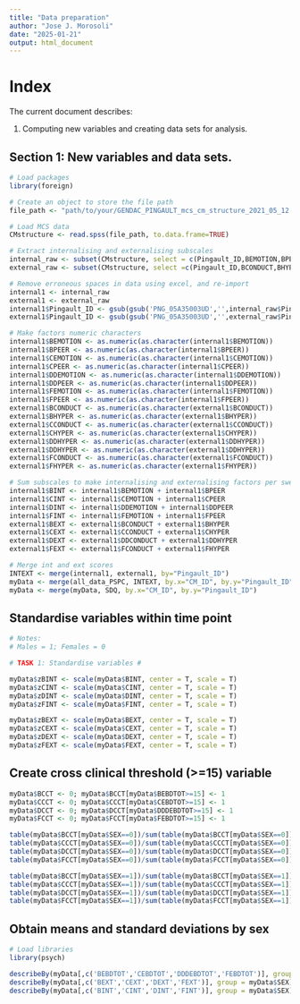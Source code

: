 ```yaml
---
title: "Data preparation"
author: "Jose J. Morosoli"
date: "2025-01-21"
output: html_document
---
```


# Index

The current document describes:

1. Computing new variables and creating data sets for analysis.

## Section 1: New variables and data sets.


```r
# Load packages
library(foreign)

# Create an object to store the file path
file_path <- "path/to/your/GENDAC_PINGAULT_mcs_cm_structure_2021_05_12.sav"

# Load MCS data
CMstructure <- read.spss(file_path, to.data.frame=TRUE)

# Extract internalising and externalising subscales
internal_raw <- subset(CMstructure, select = c(Pingault_ID,BEMOTION,BPEER,CEMOTION,CPEER,DDEMOTION,DDPEER,FEMOTION,FPEER))
external_raw <- subset(CMstructure, select =c(Pingault_ID,BCONDUCT,BHYPER,CCONDUCT,CHYPER,DDCONDUCT,DDHYPER,FCONDUCT,FHYPER))

# Remove erroneous spaces in data using excel, and re-import
internal1 <- internal_raw
external1 <- external_raw
internal1$Pingault_ID <- gsub(gsub('PNG_05A35003UD','',internal_raw$Pingault_ID[1]),'', internal_raw$Pingault_ID)
external1$Pingault_ID <- gsub(gsub('PNG_05A35003UD','',external_raw$Pingault_ID[1]),'', external_raw$Pingault_ID)

# Make factors numeric characters
internal1$BEMOTION <- as.numeric(as.character(internal1$BEMOTION))
internal1$BPEER <- as.numeric(as.character(internal1$BPEER))
internal1$CEMOTION <- as.numeric(as.character(internal1$CEMOTION))
internal1$CPEER <- as.numeric(as.character(internal1$CPEER))
internal1$DDEMOTION <- as.numeric(as.character(internal1$DDEMOTION))
internal1$DDPEER <- as.numeric(as.character(internal1$DDPEER))
internal1$FEMOTION <- as.numeric(as.character(internal1$FEMOTION))
internal1$FPEER <- as.numeric(as.character(internal1$FPEER))
external1$BCONDUCT <- as.numeric(as.character(external1$BCONDUCT))
external1$BHYPER <- as.numeric(as.character(external1$BHYPER))
external1$CCONDUCT <- as.numeric(as.character(external1$CCONDUCT))
external1$CHYPER <- as.numeric(as.character(external1$CHYPER))
external1$DDHYPER <- as.numeric(as.character(external1$DDHYPER))
external1$DDHYPER <- as.numeric(as.character(external1$DDHYPER))
external1$FCONDUCT <- as.numeric(as.character(external1$FCONDUCT))
external1$FHYPER <- as.numeric(as.character(external1$FHYPER))

# Sum subscales to make internalising and externalising factors per sweep
internal1$BINT <- internal1$BEMOTION + internal1$BPEER
internal1$CINT <- internal1$CEMOTION + internal1$CPEER
internal1$DINT <- internal1$DDEMOTION + internal1$DDPEER
internal1$FINT <- internal1$FEMOTION + internal1$FPEER
external1$BEXT <- external1$BCONDUCT + external1$BHYPER
external1$CEXT <- external1$CCONDUCT + external1$CHYPER
external1$DEXT <- external1$DDCONDUCT + external1$DDHYPER
external1$FEXT <- external1$FCONDUCT + external1$FHYPER

# Merge int and ext scores
INTEXT <- merge(internal1, external1, by="Pingault_ID")
myData <- merge(all_data_PSPC, INTEXT, by.x="CM_ID", by.y="Pingault_ID")
myData <- merge(myData, SDQ, by.x="CM_ID", by.y="Pingault_ID")


```

## Standardise variables within time point

```r

# Notes:
# Males = 1; Females = 0

# TASK 1: Standardise variables #

myData$zBINT <- scale(myData$BINT, center = T, scale = T)
myData$zCINT <- scale(myData$CINT, center = T, scale = T)
myData$zDINT <- scale(myData$DINT, center = T, scale = T)
myData$zFINT <- scale(myData$FINT, center = T, scale = T)

myData$zBEXT <- scale(myData$BEXT, center = T, scale = T)
myData$zCEXT <- scale(myData$CEXT, center = T, scale = T)
myData$zDEXT <- scale(myData$DEXT, center = T, scale = T)
myData$zFEXT <- scale(myData$FEXT, center = T, scale = T)

```

## Create cross clinical threshold (>=15) variable

```r

myData$BCCT <- 0; myData$BCCT[myData$BEBDTOT>=15] <- 1  
myData$CCCT <- 0; myData$CCCT[myData$CEBDTOT>=15] <- 1
myData$DCCT <- 0; myData$DCCT[myData$DDDEBDTOT>=15] <- 1
myData$FCCT <- 0; myData$FCCT[myData$FEBDTOT>=15] <- 1

table(myData$BCCT[myData$SEX==0])/sum(table(myData$BCCT[myData$SEX==0]))*100
table(myData$CCCT[myData$SEX==0])/sum(table(myData$CCCT[myData$SEX==0]))*100
table(myData$DCCT[myData$SEX==0])/sum(table(myData$DCCT[myData$SEX==0]))*100
table(myData$FCCT[myData$SEX==0])/sum(table(myData$FCCT[myData$SEX==0]))*100

table(myData$BCCT[myData$SEX==1])/sum(table(myData$BCCT[myData$SEX==1]))*100
table(myData$CCCT[myData$SEX==1])/sum(table(myData$CCCT[myData$SEX==1]))*100
table(myData$DCCT[myData$SEX==1])/sum(table(myData$DCCT[myData$SEX==1]))*100
table(myData$FCCT[myData$SEX==1])/sum(table(myData$FCCT[myData$SEX==1]))*100
```

## Obtain means and standard deviations by sex

```r
# Load libraries
library(psych)

describeBy(myData[,c('BEBDTOT','CEBDTOT','DDDEBDTOT','FEBDTOT')], group = myData$SEX)
describeBy(myData[,c('BEXT','CEXT','DEXT','FEXT')], group = myData$SEX)
describeBy(myData[,c('BINT','CINT','DINT','FINT')], group = myData$SEX)

```

